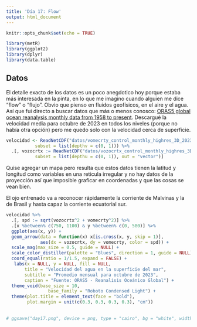 ```yaml
---
title: 'Día 17: Flow'
output: html_document
---
```


```r
knitr::opts_chunk$set(echo = TRUE)

library(metR)
library(ggplot2)
library(dplyr)
library(data.table)
```

## Datos

El detalle exacto de los datos es un poco anegdotico hoy porque estaba más interesada en la pinta, en lo que me imagino cuando alguien me dice "flow" o "flujo". Obvio que pienso en fluidos geofísicos, en el aire y el agua. Así que fui directo a buscar datos que más o menos conosco: [ORAS5 global ocean reanalysis monthly data from 1958 to present](https://cds.climate.copernicus.eu/cdsapp#!/dataset/reanalysis-oras5?tab=overview). Descargué la velocidad media para octubre de 2023 en todos los niveles (porque no había otra opción) pero me quedo solo con la velocidad cerca de superficie. 

```r

velocidad <- ReadNetCDF("datos/vomecrty_control_monthly_highres_3D_202310_OPER_v0.1.nc", vars = c("vomecrty", "nav_lat", "nav_lon"),
           subset = list(depthv = c(0, 1))) %>% 
  .[, vozocrtx := ReadNetCDF("datos/vozocrtx_control_monthly_highres_3D_202310_OPER_v0.1.nc", vars = "vozocrtx", 
           subset = list(depthu = c(0, 1)), out = "vector")]

```
Quise agregar un mapa pero resulta que estos datos tienen la latitud y longitud como variables en una reticula irregular y no hay datos de la proyección así que imposible graficar en coordenadas y que las cosas se vean bien.  

El ojo entrenado va a reconocer rápidamente la corriente de Malvinas y la de Brasil y hasta capaz la corriente ecuatorial sur. 

```r
velocidad %>% 
  .[, spd := sqrt(vozocrtx^2 + vomecrty^2)] %>% 
  .[x %between% c(750, 1100) & y %between% c(0, 580)] %>%
  ggplot(aes(x, y)) +
  geom_arrow(data = function(x) x[is.cross(x, y, skip = 1)], 
             aes(dx = vozocrtx, dy = vomecrty, color = spd)) +
  scale_mag(max_size = 0.5, guide = NULL) +
  scale_color_distiller(palette = "Blues", direction = 1, guide = NULL) +
  coord_equal(ratio = 1/1.5, expand = FALSE) +
   labs(x = NULL, y = NULL, fill = NULL,
       title = "Velocidad del agua en la superficie del mar",
       subtitle = "Promedio mensual para octubre de 2023",
       caption = "Fuente: ORAS5 - Reanalisis Oceánico Global") +
  theme_void(base_size = 10,
                base_family = "Roboto Condensed Light") +
  theme(plot.title = element_text(face = "bold"),
        plot.margin = unit(c(0.3, 0.3, 0.3, 0.3), "cm"))
  
  
# ggsave("day17.png", device = png, type = "cairo", bg = "white", width = 10, height = 12, units = "cm", dpi = 150)
```


